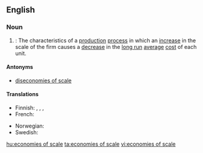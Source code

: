 ==English==

===Noun===
{{wikipedia}}
{{en-plural noun|sg=[[economies]] of [[scale]]}}

# {{context|economics|plurale tantum|lang=en}}: The characteristics of a [[production]] [[process]] in which an [[increase]] in the scale of the firm causes a [[decrease]] in the [[long run]] [[average]] [[cost]] of each unit.

====Antonyms====
* [[diseconomies of scale]]

====Translations====
{{trans-top|the characteristics of a production process}}
* Finnish: {{t|fi|mittakaavaedut}}, {{t|fi|suurtuotannon edut}}, {{t|fi|suuruuden ekonomia}},{{t|fi|skaalaetu}}
* French: {{t|fr|économies d'échelle|f-p}}
{{trans-mid}}
* Norwegian: {{t+|no|stordriftsfordel|m}}
* Swedish: {{t|sv|stordriftsfördel|c}}
{{trans-bottom}}

[[hu:economies of scale]]
[[ta:economies of scale]]
[[vi:economies of scale]]